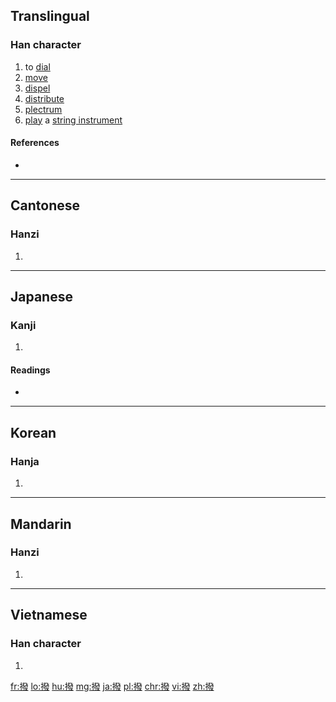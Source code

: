 {{also|拨}}
==Translingual==

===Han character===
{{Han char|rn=64|rad=手|as=12|sn=15|four=5204<sub>7</sub>|canj=手弓人水 (QNOE)|ids=⿰[[扌]][[發]]}}

# to [[dial]]
# [[move]]
# [[dispel]]
# [[distribute]]
# [[plectrum]]
# [[play]] a [[string instrument]]

====References====
* {{Han ref|kx=0455.110|dkj=12727|dj=0804.170|hdz=31964.060|uh=64A5|ud=25765|bh=BCB7|bd=48311}}

----

==Cantonese==

===Hanzi===
{{yue-hanzi|jyut=|y=but6|sim=拨}}

# {{defn|lang=yue|sort=手12}}

----

==Japanese==

===Kanji===
{{ja-kanji|grade=|rs=手12}}

# {{defn|lang=ja|sort=手12}}

====Readings====
* {{ja-readings|on=[[はつ]] (hatsu), [[ばち]] (bachi)|kun=[[はねる]] (haneru), [[おさめる]] (osameru)}}

----

==Korean==

===Hanja===
{{ko-hanja|hangeul=발|eumhun=|rv=bal|mr=pal|y=pal}}

# {{defn|lang=ko|sort=手12}}

----

==Mandarin==

===Hanzi===
{{cmn-hanzi|sim=拨|pin=[[bō]] ([[bo1]])|wg=po<sup>1</sup>}}

# {{defn|lang=cmn|sort=手12}}

----

==Vietnamese==

===Han character===
{{vi-hantu|[[phết]], [[bát]], [[phiết]]|rs=手12}}

# {{defn|lang=vi|sort=手12}}

[[fr:撥]]
[[lo:撥]]
[[hu:撥]]
[[mg:撥]]
[[ja:撥]]
[[pl:撥]]
[[chr:撥]]
[[vi:撥]]
[[zh:撥]]